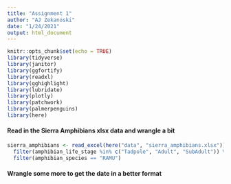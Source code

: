 ```yaml
---
title: "Assignment 1"
author: "AJ Zekanoski"
date: "1/24/2021"
output: html_document
---
```


```r
knitr::opts_chunk$set(echo = TRUE)
library(tidyverse)
library(janitor)
library(ggfortify)
library(readxl)
library(gghighlight)
library(lubridate)
library(plotly)
library(patchwork)
library(palmerpenguins)
library(here)
```


#### Read in the Sierra Amphibians xlsx data and wrangle a bit
```r
sierra_amphibians <- read_excel(here("data", "sierra_amphibians.xlsx")) %>% 
  filter(amphibian_life_stage %in% c("Tadpole", "Adult", "SubAdult")) %>%
  filter(amphibian_species == "RAMU")
```


#### Wrangle some more to get the date in a better format
```r

```

